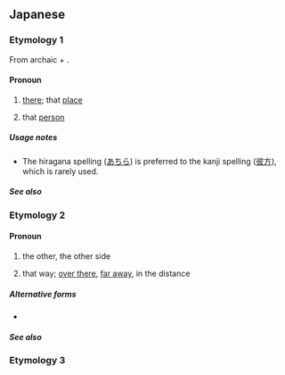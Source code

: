 ==Japanese==

===Etymology 1===
{{ja-kanjitab|あ|ちら|yomi=k,irr|alt=あちら}}
From archaic {{ja-r|あち}} + {{ja-r|等|ら|about; around; approximately}}.

====Pronoun====
{{ja-pos|pronoun|あちら}}

# [[there]]; that [[place]]
#: {{ja-x|皆さま、あちらをごらんください|みな さま、あちら を ごらん ください|Everybody, please look over '''there'''.}}
# {{q|polite}} that [[person]]
#: {{ja-x|あちらがお父さまですか|あちら が おとうさま です か|Is that you father? (polite)}}

=====Usage notes=====
* The hiragana spelling ([[あちら]]) is preferred to the kanji spelling ([[彼方]]), which is rarely used.

=====See also=====
{{Japanese demonstratives}}

===Etymology 2===
{{ja-kanjitab|yomi=irr}}

====Pronoun====
{{ja-pos|pronoun|かなた}}

# the other, the other side
#:{{ja-usex|'''彼方'''の神、クルフィックス|'''^かなた''' の ^かみ、^クルフィックス|Kruphix, God of '''Horizons'''}}
# that way; [[over there]], [[far away]], in the distance

=====Alternative forms=====
* {{l|ja|あなた}}

=====See also=====
{{Classical Japanese pronouns and demonstratives}}

===Etymology 3===
{{ja-kanjitab|あ|なた|yomi=k,irr}}
{{ja-see|あなた}}
